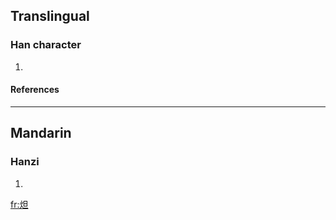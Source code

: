 ==Translingual==
===Han character===
{{Han char|rn=86|rad=火|as=05|sn=9|four=9681<sub>0</sub>|canj=火日一 (FAM)}}
# {{defn|Han|sort=火05}}
====References====
{{Han ref|kx=0668.040|dkj=18932|dj=1077.080|hdz=32195.070|uh=709F|ud=28831|bh=CFAF|bd=53167}}

----
==Mandarin==
===Hanzi===
{{cmn-hanzi|pin=[[dá]] ([[da2]])|wg=ta<sup>2</sup>}}
# {{defn|Mandarin}}

[[fr:炟]]